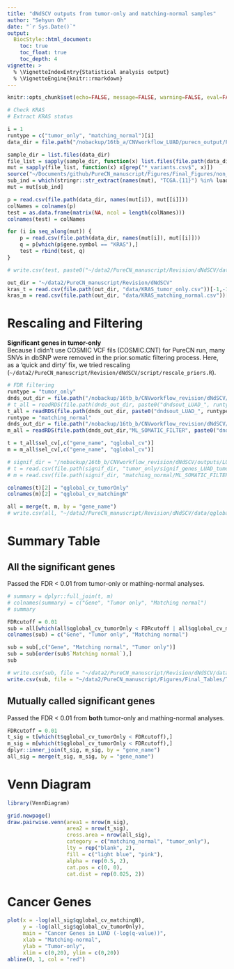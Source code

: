 ```yaml
---
title: "dNdSCV outputs from tumor-only and matching-normal samples"
author: "Sehyun Oh"
date: "`r Sys.Date()`"
output:
  BiocStyle::html_document:
    toc: true
    toc_float: true
    toc_depth: 4
vignette: >
  % \VignetteIndexEntry{Statistical analysis output}
  % \VignetteEngine{knitr::rmarkdown}
---
```


```r
knitr::opts_chunk$set(echo=FALSE, message=FALSE, warning=FALSE, eval=FALSE)
```


```r
# Check KRAS 
# Extract KRAS status

i = 1
runtype = c("tumor_only", "matching_normal")[i]
data_dir = file.path("/nobackup/16tb_a/CNVworkflow_LUAD/purecn_output/PureCN", runtype)

sample_dir = list.files(data_dir)
file_list = sapply(sample_dir, function(x) list.files(file.path(data_dir, x)))
mut = sapply(file_list, function(x) x[grep("*_variants.csv$", x)])
source("~/Documents/github/PureCN_manuscript/Figures/Final_Figures/non_dup.R")
sub_ind = which(stringr::str_extract(names(mut), "TCGA.{11}") %in% luad_442)
mut = mut[sub_ind]

p = read.csv(file.path(data_dir, names(mut[i]), mut[[i]]))
colNames = colnames(p)
test = as.data.frame(matrix(NA, ncol = length(colNames)))
colnames(test) = colNames

for (i in seq_along(mut)) {
    p = read.csv(file.path(data_dir, names(mut[i]), mut[[i]]))
    q = p[which(p$gene.symbol == "KRAS"),]
    test = rbind(test, q)
}

# write.csv(test, paste0("~/data2/PureCN_manuscript/Revision/dNdSCV/data/KRAS_",runtype,".csv"))
```

```r
out_dir = "~/data2/PureCN_manuscript/Revision/dNdSCV"
kras_t = read.csv(file.path(out_dir, "data/KRAS_tumor_only.csv"))[-1,-1]
kras_m = read.csv(file.path(out_dir, "data/KRAS_matching_normal.csv"))[-1,-1]
```




# Rescaling and Filtering
**Significant genes in tumor-only**   
Because I didn't use COSMIC VCF fils (COSMIC.CNT) for PureCN run, many SNVs in dbSNP 
were removed in the prior.somatic filtering process. Here, as a 'quick and dirty' fix,
we tried rescaling (`~/data2/PureCN_manuscript/Revision/dNdSCV/script/rescale_priors.R`). 


```r
# FDR filtering
runtype = "tumor_only"
dnds_out_dir = file.path("/nobackup/16tb_b/CNVworkflow_revision/dNdSCV/outputs/LUAD", runtype)
# t_all = readRDS(file.path(dnds_out_dir, paste0("dndsout_LUAD_", runtype, "_rescalePriors.rds")))
t_all = readRDS(file.path(dnds_out_dir, paste0("dndsout_LUAD_", runtype, "_rescalePriors_PoNFiltered.rds")))
runtype = "matching_normal"
dnds_out_dir = file.path("/nobackup/16tb_b/CNVworkflow_revision/dNdSCV/outputs/LUAD", runtype)
m_all = readRDS(file.path(dnds_out_dir,"ML_SOMATIC_FILTER", paste0("dndsout_LUAD_", runtype, ".rds")))

t = t_all$sel_cv[,c("gene_name", "qglobal_cv")]
m = m_all$sel_cv[,c("gene_name", "qglobal_cv")]
```

```r
# signif_dir = "/nobackup/16tb_b/CNVworkflow_revision/dNdSCV/outputs/LUAD"
# t = read.csv(file.path(signif_dir, "tumor_only/signif_genes_LUAD_tumor_only_rescalePriors.csv"))[,-1]
# m = read.csv(file.path(signif_dir, "matching_normal/ML_SOMATIC_FILTER/signif_genes_LUAD_matching_normal.csv"))[,-1]

colnames(t)[2] = "qglobal_cv_tumorOnly"
colnames(m)[2] = "qglobal_cv_matchingN"

all = merge(t, m, by = "gene_name")
# write.csv(all, "~/data2/PureCN_manuscript/Revision/dNdSCV/data/qgloba_cv_all.csv")
```

# Summary Table
## All the significant genes
Passed the FDR < 0.01 from tumor-only or mathing-normal analyses.
```r
# summary = dplyr::full_join(t, m)
# colnames(summary) = c("Gene", "Tumor only", "Matching normal")
# summary

FDRcutoff = 0.01
sub = all[which(all$qglobal_cv_tumorOnly < FDRcutoff | all$qglobal_cv_matchingN < FDRcutoff),]
colnames(sub) = c("Gene", "Tumor only", "Matching normal")
```

```r
sub = sub[,c("Gene", "Matching normal", "Tumor only")]
sub = sub[order(sub$`Matching normal`),]
sub
```

```r
# write.csv(sub, file = "~/data2/PureCN_manuscript/Revision/dNdSCV/data/SignificantGenes.csv")
write.csv(sub, file = "~/data2/PureCN_manuscript/Figures/Final_Tables/Table7_dNdSCV_SignificantGenes_PoNFiltered.csv", row.names = FALSE)
```

## Mutually called significant genes
Passed the FDR < 0.01 from **both** tumor-only and mathing-normal analyses.

```r
FDRcutoff = 0.01
t_sig = t[which(t$qglobal_cv_tumorOnly < FDRcutoff),]
m_sig = m[which(t$qglobal_cv_tumorOnly < FDRcutoff),]
dplyr::inner_join(t_sig, m_sig, by = "gene_name")
all_sig = merge(t_sig, m_sig, by = "gene_name")
```

# Venn Diagram
```r
library(VennDiagram)

grid.newpage()
draw.pairwise.venn(area1 = nrow(m_sig),
                   area2 = nrow(t_sig),
                   cross.area = nrow(all_sig),
                   category = c("matching_normal", "tumor_only"),
                   lty = rep("blank", 2), 
                   fill = c("light blue", "pink"), 
                   alpha = rep(0.5, 2), 
                   cat.pos = c(0, 0), 
                   cat.dist = rep(0.025, 2))
```

# Cancer Genes
```r
plot(x = -log(all_sig$qglobal_cv_matchingN), 
     y = -log(all_sig$qglobal_cv_tumorOnly),
     main = "Cancer Genes in LUAD (-log(q-value))",
     xlab = "Matching-normal",
     ylab = "Tumor-only",
     xlim = c(0,20), ylim = c(0,20))
abline(0, 1, col = "red")
```

